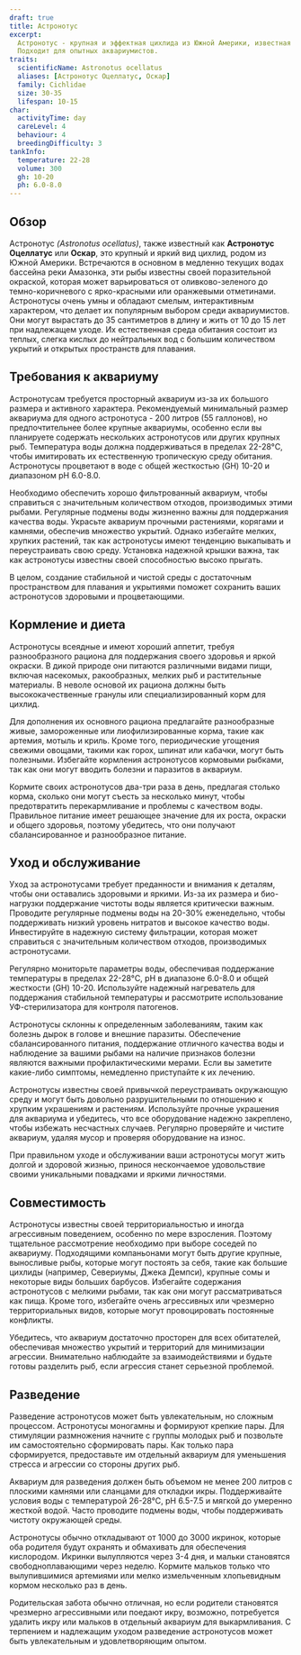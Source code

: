 ```yaml
---
draft: true
title: Астронотус
excerpt:
  Астронотус - крупная и эффектная цихлида из Южной Америки, известная своей яркой окраской и характерными пятнами.
  Подходит для опытных аквариумистов.
traits:
  scientificName: Astronotus ocellatus
  aliases: [Астронотус Оцеллатус, Оскар]
  family: Cichlidae
  size: 30-35
  lifespan: 10-15
char:
  activityTime: day
  careLevel: 4
  behaviour: 4
  breedingDifficulty: 3
tankInfo:
  temperature: 22-28
  volume: 300
  gh: 10-20
  ph: 6.0-8.0
---
```


## Обзор

Астронотус _(Astronotus ocellatus)_, также известный как **Астронотус Оцеллатус** или **Оскар**, это крупный и яркий вид
цихлид, родом из Южной Америки. Встречаются в основном в медленно текущих водах бассейна реки Амазонка, эти рыбы
известны своей поразительной окраской, которая может варьироваться от оливково-зеленого до темно-коричневого с
ярко-красными или оранжевыми отметинами. Астронотусы очень умны и обладают смелым, интерактивным характером, что делает
их популярным выбором среди аквариумистов. Они могут вырастать до 35 сантиметров в длину и жить от 10 до 15 лет при
надлежащем уходе. Их естественная среда обитания состоит из теплых, слегка кислых до нейтральных вод с большим
количеством укрытий и открытых пространств для плавания.

## Требования к аквариуму

Астронотусам требуется просторный аквариум из-за их большого размера и активного характера. Рекомендуемый минимальный
размер аквариума для одного астронотуса - 200 литров (55 галлонов), но предпочтительнее более крупные аквариумы,
особенно если вы планируете содержать нескольких астронотусов или других крупных рыб. Температура воды должна
поддерживаться в пределах 22-28°C, чтобы имитировать их естественную тропическую среду обитания. Астронотусы процветают
в воде с общей жесткостью (GH) 10-20 и диапазоном pH 6.0-8.0.

Необходимо обеспечить хорошо фильтрованный аквариум, чтобы справиться с значительным количеством отходов, производимых
этими рыбами. Регулярные подмены воды жизненно важны для поддержания качества воды. Украсьте аквариум прочными
растениями, корягами и камнями, обеспечив множество укрытий. Однако избегайте мелких, хрупких растений, так как
астронотусы имеют тенденцию выкапывать и переустраивать свою среду. Установка надежной крышки важна, так как астронотусы
известны своей способностью высоко прыгать.

В целом, создание стабильной и чистой среды с достаточным пространством для плавания и укрытиями поможет сохранить ваших
астронотусов здоровыми и процветающими.

## Кормление и диета

Астронотусы всеядные и имеют хороший аппетит, требуя разнообразного рациона для поддержания своего здоровья и яркой
окраски. В дикой природе они питаются различными видами пищи, включая насекомых, ракообразных, мелких рыб и растительные
материалы. В неволе основой их рациона должны быть высококачественные гранулы или специализированный корм для цихлид.

Для дополнения их основного рациона предлагайте разнообразные живые, замороженные или лиофилизированные корма, такие как
артемия, мотыль и криль. Кроме того, периодические угощения свежими овощами, такими как горох, шпинат или кабачки, могут
быть полезными. Избегайте кормления астронотусов кормовыми рыбками, так как они могут вводить болезни и паразитов в
аквариум.

Кормите своих астронотусов два-три раза в день, предлагая столько корма, сколько они могут съесть за несколько минут,
чтобы предотвратить перекармливание и проблемы с качеством воды. Правильное питание имеет решающее значение для их
роста, окраски и общего здоровья, поэтому убедитесь, что они получают сбалансированное и разнообразное питание.

## Уход и обслуживание

Уход за астронотусами требует преданности и внимания к деталям, чтобы они оставались здоровыми и яркими. Из-за их
размера и био-нагрузки поддержание чистоты воды является критически важным. Проводите регулярные подмены воды на 20-30%
еженедельно, чтобы поддерживать низкий уровень нитратов и высокое качество воды. Инвестируйте в надежную систему
фильтрации, которая может справиться с значительным количеством отходов, производимых астронотусами.

Регулярно мониторьте параметры воды, обеспечивая поддержание температуры в пределах 22-28°C, pH в диапазоне 6.0-8.0 и
общей жесткости (GH) 10-20. Используйте надежный нагреватель для поддержания стабильной температуры и рассмотрите
использование УФ-стерилизатора для контроля патогенов.

Астронотусы склонны к определенным заболеваниям, таким как болезнь дырок в голове и внешние паразиты. Обеспечение
сбалансированного питания, поддержание отличного качества воды и наблюдение за вашими рыбами на наличие признаков
болезни являются важными профилактическими мерами. Если вы заметите какие-либо симптомы, немедленно приступайте к их
лечению.

Астронотусы известны своей привычкой переустраивать окружающую среду и могут быть довольно разрушительными по отношению
к хрупким украшениям и растениям. Используйте прочные украшения для аквариума и убедитесь, что все оборудование надежно
закреплено, чтобы избежать несчастных случаев. Регулярно проверяйте и чистите аквариум, удаляя мусор и проверяя
оборудование на износ.

При правильном уходе и обслуживании ваши астронотусы могут жить долгой и здоровой жизнью, принося нескончаемое
удовольствие своими уникальными повадками и яркими личностями.

## Совместимость

Астронотусы известны своей территориальностью и иногда агрессивным поведением, особенно по мере взросления. Поэтому
тщательное рассмотрение необходимо при выборе соседей по аквариуму. Подходящими компаньонами могут быть другие крупные,
выносливые рыбы, которые могут постоять за себя, такие как большие цихлиды (например, Севериумы, Джека Демпси), крупные
сомы и некоторые виды больших барбусов. Избегайте содержания астронотусов с мелкими рыбами, так как они могут
рассматриваться как пища. Кроме того, избегайте очень агрессивных или чрезмерно территориальных видов, которые могут
провоцировать постоянные конфликты.

Убедитесь, что аквариум достаточно просторен для всех обитателей, обеспечивая множество укрытий и территорий для
минимизации агрессии. Внимательно наблюдайте за взаимодействиями и будьте готовы разделить рыб, если агрессия станет
серьезной проблемой.

## Разведение

Разведение астронотусов может быть увлекательным, но сложным процессом. Астронотусы моногамны и формируют крепкие пары.
Для стимуляции размножения начните с группы молодых рыб и позвольте им самостоятельно сформировать пары. Как только пара
сформируется, предоставьте им отдельный аквариум для уменьшения стресса и агрессии со стороны других рыб.

Аквариум для разведения должен быть объемом не менее 200 литров с плоскими камнями или сланцами для откладки икры.
Поддерживайте условия воды с температурой 26-28°C, pH 6.5-7.5 и мягкой до умеренно жесткой водой. Часто проводите
подмены воды, чтобы поддерживать чистоту окружающей среды.

Астронотусы обычно откладывают от 1000 до 3000 икринок, которые оба родителя будут охранять и обмахивать для обеспечения
кислородом. Икринки вылупляются через 3-4 дня, и мальки становятся свободноплавающими через неделю. Кормите мальков
только что вылупившимися артемиями или мелко измельченным хлопьевидным кормом несколько раз в день.

Родительская забота обычно отличная, но если родители становятся чрезмерно агрессивными или поедают икру, возможно,
потребуется удалить икру или мальков в отдельный аквариум для выкармливания. С терпением и надлежащим уходом разведение
астронотусов может быть увлекательным и удовлетворяющим опытом.
